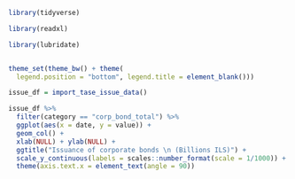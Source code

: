
```r

library(tidyverse)

library(readxl)

library(lubridate)



```

```r

theme_set(theme_bw() + theme(
  legend.position = "bottom", legend.title = element_blank()))

```



```r

issue_df = import_tase_issue_data()

```


```r

issue_df %>% 
  filter(category == "corp_bond_total") %>% 
  ggplot(aes(x = date, y = value)) + 
  geom_col() + 
  xlab(NULL) + ylab(NULL) + 
  ggtitle("Issuance of corporate bonds \n (Billions ILS)") + 
  scale_y_continuous(labels = scales::number_format(scale = 1/1000)) + 
  theme(axis.text.x = element_text(angle = 90))

```

